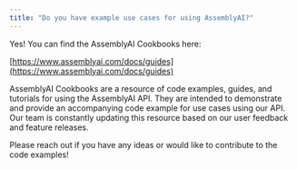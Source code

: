 ```yaml
---
title: "Do you have example use cases for using AssemblyAI?"
---
```


Yes! You can find the AssemblyAI Cookbooks here:

[https://www.assemblyai.com/docs/guides](https://www.assemblyai.com/docs/guides)

AssemblyAI Cookbooks are a resource of code examples, guides, and tutorials for using the AssemblyAI API. They are intended to demonstrate and provide an accompanying code example for use cases using our API. Our team is constantly updating this resource based on our user feedback and feature releases.

Please reach out if you have any ideas or would like to contribute to the code examples!
